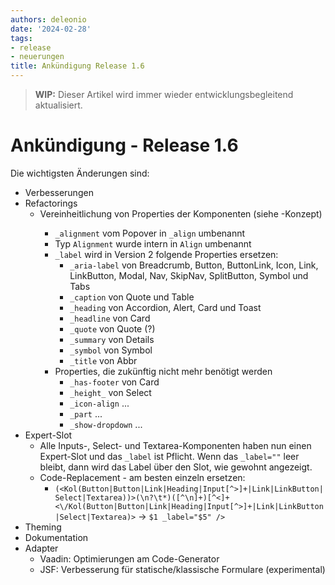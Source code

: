 ```yaml
---
authors: deleonio
date: '2024-02-28'
tags:
- release
- neuerungen
title: Ankündigung Release 1.6
---
```



> **WIP:** Dieser Artikel wird immer wieder entwicklungsbegleitend aktualisiert.

# Ankündigung - Release 1.6

Die wichtigsten Änderungen sind:

- Verbesserungen
- Refactorings
  - Vereinheitlichung von Properties der Komponenten (siehe <KolLink _href="/docs/concepts/properties" _label="Eigenschaften" />-Konzept)
    - `_alignment` vom Popover in `_align` umbenannt
    - Typ `Alignment` wurde intern in `Align` umbenannt
    - `_label` wird in Version 2 folgende Properties ersetzen:
      - `_aria-label` von Breadcrumb, Button, ButtonLink, Icon, Link, LinkButton, Modal, Nav, SkipNav, SplitButton, Symbol und Tabs
      - `_caption` von Quote und Table
      - `_heading` von Accordion, Alert, Card und Toast
      - `_headline` von Card
      - `_quote` von Quote (?)
      - `_summary` von Details
      - `_symbol` von Symbol
      - `_title` von Abbr
    - Properties, die zukünftig nicht mehr benötigt werden
      - `_has-footer` von Card
      - `_height_` von Select
      - `_icon-align` ...
      - `_part` ...
      - `_show-dropdown` ...
- Expert-Slot
  - Alle Inputs-, Select- und Textarea-Komponenten haben nun einen Expert-Slot und das `_label` ist Pflicht. Wenn das `_label=""` leer bleibt, dann wird das Label über den Slot, wie gewohnt angezeigt.
  - Code-Replacement - am besten einzeln ersetzen:
    - `(<Kol(Button|Button|Link|Heading|Input[^>]+|Link|LinkButton|Select|Textarea))>(\n?\t*)([^\n]+)[^<]+<\/Kol(Button|Button|Link|Heading|Input[^>]+|Link|LinkButton|Select|Textarea)>` -> `$1 _label="$5" />`
- Theming
- Dokumentation
- Adapter
  - Vaadin: Optimierungen am Code-Generator
  - JSF: Verbesserung für statische/klassische Formulare (experimental)
